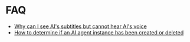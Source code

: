 # FAQ

- [Why can I see AI's subtitles but cannot hear AI's voice](./ai-no-sound.mdx)
- [How to determine if an AI agent instance has been created or deleted](./instance-has-been-created-or-deleted.mdx)

